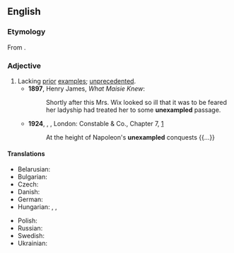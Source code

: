 ==English==

===Etymology===
From {{prefix|en|un|exampled}}.

===Adjective===
{{en-adj|-}}

# Lacking [[prior]] [[example]]s; [[unprecedented]].
#* '''1897''', Henry James, ''What Maisie Knew'':
#*: Shortly after this Mrs. Wix looked so ill that it was to be feared her ladyship had treated her to some '''unexampled''' passage.
#* '''1924''', {{w|Herman Melville}}, ''{{w|Billy Budd}}'', London: Constable & Co., Chapter 7, [http://gutenberg.net.au/ebooks06/0608511h.html]
#*: At the height of Napoleon's '''unexampled''' conquests {{...}}

====Translations====
{{trans-top-also|lacking prior examples|unprecedented|unheard-of}}
* Belarusian: {{t|be|бяспры́кладны}}
* Bulgarian: {{t+|bg|безпрецедентен}}
* Czech: {{t|cs|bezpříkladný}}
* Danish: {{t|da|eksempelløs}}
* German: {{t+|de|beispiellos}}
* Hungarian: {{t+|hu|példátlan}}, {{t|hu|[[példa]] [[nélküli]]}}, {{t|hu|[[példa]] [[nélkül]] [[álló]]}}
{{trans-mid}}
* Polish: {{t+|pl|bezprzykładny}}
* Russian: {{t+|ru|бесприме́рный}}
* Swedish: {{t+|sv|exempellös}}
* Ukrainian: {{t+|uk|безпри́кладний}}
{{trans-bottom}}